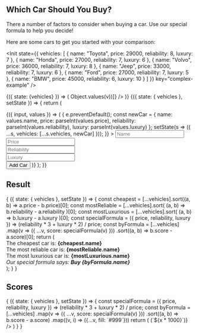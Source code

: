 
<link href="https://unpkg.com/github-markdown-css@2.10.0/github-markdown.css" rel="stylesheet" />

<article className="markdown-body">

# Which Car Should You Buy?

There a number of factors to consider when buying a car. Use our special formula to help you decide!

Here are some cars to get you started with your comparison:

<Init
  state={{
    vehicles: [
      { name: "Toyota", price: 29000, reliability: 8, luxury: 7 },
      { name: "Honda", price: 27000, reliability: 7, luxury: 6 },
      { name: "Volvo", price: 36000, reliability: 7, luxury: 8 },
      { name: "Jeep", price: 33000, reliability: 7, luxury: 6 },
      { name: "Ford", price: 27000, reliability: 7, luxury: 5 },
      { name: "BMW", price: 45000, reliability: 6, luxury: 10 }
    ]
  }}
  key="complex-example"
/>

<!--
This is a table
-->

<Observe>
  {({ state: {vehicles} }) => (
    <Table
      data={[Object.keys(vehicles[0]), ...vehicles.map(v => Object.values(v))]}
    />
  )}
</Observe>


<!--
Form to add a car
-->

<Observe>
  {({ state: { vehicles }, setState }) => {
    return (
      <Form initial={{ name: "", price: 0, reliability: 0, luxury: 0 }}>
        {({ input, values }) => (
          <form
            onSubmit={e => {
              e.preventDefault();
              const newCar = {
                name: values.name,
                price: parseInt(values.price),
                reliability: parseInt(values.reliability),
                luxury: parseInt(values.luxury)
              };
              setState(s => ({ ...s, vehicles: [...s.vehicles, newCar] }));
            }}
          >
            <input placeholder="Name" {...input("name").bind} type="text" />
            <br />
            <input
              placeholder="Price"
              {...input("price").bind}
              type="number"
            />
            <br />
            <input
              placeholder="Reliability"
              {...input("reliability").bind}
              type="number"
            />
            <br />
            <input
              placeholder="Luxury"
              {...input("luxury").bind}
              type="number"
            />
            <br />
            <button type="submit">Add Car</button>
          </form>
        )}
      </Form>
    );
  }}
</Observe>

## Result

<Observe>
  {
    ({ state: { vehicles }, setState }) => {
      const cheapest = [...vehicles].sort((a, b) => a.price - b.price)[0];
      const mostReliable = [...vehicles].sort(
        (a, b) => b.reliability - a.reliability
      )[0];
      const mostLuxurious = [...vehicles].sort(
        (a, b) => b.luxury - a.luxury
      )[0];
      const specialFormula = ({ price, reliability, luxury }) =>
        (reliability * 3 + luxury * 2) / price;
      const byFormula = [...vehicles]
        .map(v => ({ ...v, score: specialFormula(v) }))
        .sort((a, b) => b.score - a.score)[0];
      return (
        <div>
          <div>
            The cheapest car is: <b>{cheapest.name}</b>
          </div>
          <div>
            The most reliable car is: <b>{mostReliable.name}</b>
          </div>
          <div>
            The most luxurious car is: <b>{mostLuxurious.name}</b>
          </div>
          <div>
            <i>
              Our special formula says: <b>Buy {byFormula.name}</b>
            </i>
          </div>
        </div>
      );
    }
  }
</Observe>

## Scores

<Observe>
  {
    ({ state: { vehicles }, setState }) => {
      const specialFormula = ({ price, reliability, luxury }) =>
        (reliability * 3 + luxury * 2) / price;
      const byFormula = [...vehicles]
        .map(v => ({ ...v, score: specialFormula(v) }))
        .sort((a, b) => b.score - a.score)
        .map((v, i) => ({...v, fill: `#999`}))
      return (
        <VictoryChart
          domainPadding={20}
          theme={VictoryTheme.material}
          height={250}
        >
          <VictoryAxis
            dependentAxis
            tickFormat={(x) => (`${x * 1000}`)}
          />
          <VictoryAxis />
          <VictoryBar data={byFormula} x="name" y="score" />
        </VictoryChart>
      )
    }
  }
</Observe>

</article>